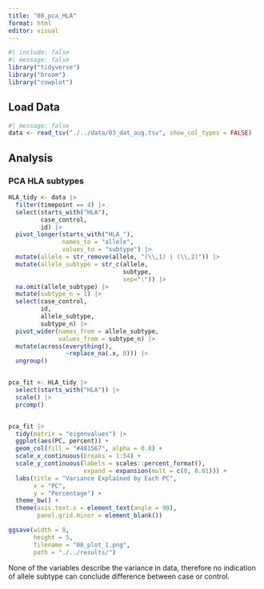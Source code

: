 ```yaml
---
title: "08_pca_HLA"
format: html
editor: visual
---
```


```r
#| include: false
#| message: false
library("tidyverse")
library("broom")
library("cowplot")
```

## Load Data

```r
#| message: false
data <- read_tsv("./../data/03_dat_aug.tsv", show_col_types = FALSE)
```

## Analysis

### PCA HLA subtypes

```r
HLA_tidy <- data |> 
  filter(timepoint == 4) |>
  select(starts_with("HLA"),
         case_control,
         id) |>
  pivot_longer(starts_with("HLA_"), 
               names_to = "allele",
               values_to = "subtype") |>
  mutate(allele = str_remove(allele, "(\\,1) | (\\,2)")) |>
  mutate(allele_subtype = str_c(allele,
                                subtype,
                                sep=":")) |>
  na.omit(allele_subtype) |>
  mutate(subtype_n = 1) |>
  select(case_control,
         id,
         allele_subtype,
         subtype_n) |>
  pivot_wider(names_from = allele_subtype,
              values_from = subtype_n) |>
  mutate(across(everything(),
                ~replace_na(.x, 0))) |>
  ungroup()


pca_fit <- HLA_tidy |> 
  select(starts_with("HLA")) |>
  scale() |>
  prcomp()


pca_fit |>
  tidy(matrix = "eigenvalues") |>
  ggplot(aes(PC, percent)) +
  geom_col(fill = "#481567", alpha = 0.8) +
  scale_x_continuous(breaks = 1:54) +
  scale_y_continuous(labels = scales::percent_format(),
                     expand = expansion(mult = c(0, 0.01))) +
  labs(title = "Variance Explained by Each PC",
       x = "PC",
       y = "Percentage") +
  theme_bw() +
  theme(axis.text.x = element_text(angle = 90),
        panel.grid.minor = element_blank())

ggsave(width = 8,
       height = 5,
       filename = "08_plot_1.png",
       path = "./../results/")
```

None of the variables describe the variance in data, therefore no indication of allele subtype can conclude difference between case or control.
